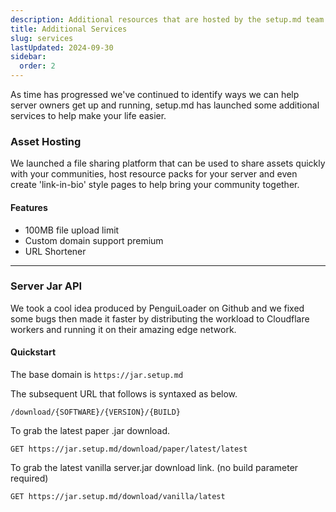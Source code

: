 ```yaml
---
description: Additional resources that are hosted by the setup.md team.
title: Additional Services
slug: services
lastUpdated: 2024-09-30
sidebar:
  order: 2
---
```



As time has progressed we've continued to identify ways we can help server owners get up and running, setup.md has launched some additional services to help make your life easier.

### Asset Hosting

We launched a file sharing platform that can be used to share assets quickly with your communities, host resource packs for your server and even create 'link-in-bio' style pages to help bring your community together.

#### Features

<ul class="pl-5 list-disc">
    <li>100MB file upload limit</li>
    <li>Custom domain support <MainStatusPill info>premium</MainStatusPill></li>
    <li>URL Shortener</li>
</ul>

 <CardGrid>
  <LinkCard title="Dashboard" href="https://usercontent.smd.gg/dashboard" />
  <LinkCard title="Guide" href="/t/textures" />
</CardGrid>

---

### Server Jar API

We took a cool idea produced by PenguiLoader on Github and we fixed some bugs then made it faster by distributing the workload to Cloudflare workers and running it on their amazing edge network.

#### Quickstart

The base domain is `https://jar.setup.md`

The subsequent URL that follows is syntaxed as below.

`/download/{SOFTWARE}/{VERSION}/{BUILD}`

To grab the latest paper .jar download.

`GET https://jar.setup.md/download/paper/latest/latest`

To grab the latest vanilla server.jar download link. (no build parameter required)

`GET https://jar.setup.md/download/vanilla/latest`

 <CardGrid>
  <LinkCard title="PenguiLoader/MC-SRV-DL-API" href="https://github.com/PenguiLoader/MC-SRV-DL-API" />
  <LinkCard title="setupmd/mc-jar-api" href="https://github.com/setupmd/mc-jar-api" />
</CardGrid>
